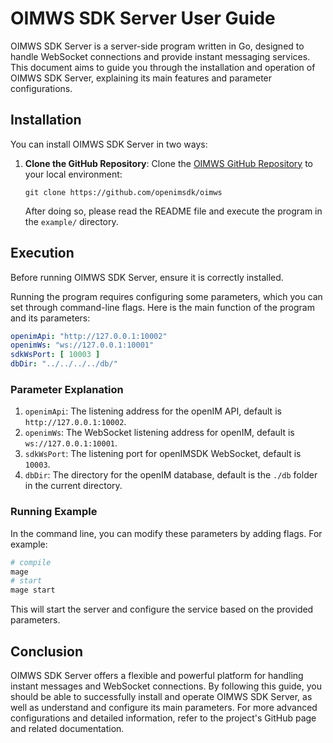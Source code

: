 # OIMWS SDK Server User Guide

OIMWS SDK Server is a server-side program written in Go, designed to handle WebSocket connections and provide instant messaging services. This document aims to guide you through the installation and operation of OIMWS SDK Server, explaining its main features and parameter configurations.

## Installation

You can install OIMWS SDK Server in two ways:

1. **Clone the GitHub Repository**: Clone the [OIMWS GitHub Repository](https://github.com/openimsdk/oimws) to your local environment:

   ```
   git clone https://github.com/openimsdk/oimws
   ```

   After doing so, please read the README file and execute the program in the `example/` directory.

## Execution

Before running OIMWS SDK Server, ensure it is correctly installed.

Running the program requires configuring some parameters, which you can set through command-line flags. Here is the main function of the program and its parameters:

```yaml
openimApi: "http://127.0.0.1:10002"
openimWs: "ws://127.0.0.1:10001"
sdkWsPort: [ 10003 ]
dbDir: "../../../../db/"
```

### Parameter Explanation

1. `openimApi`: The listening address for the openIM API, default is `http://127.0.0.1:10002`.
2. `openimWs`: The WebSocket listening address for openIM, default is `ws://127.0.0.1:10001`.
3. `sdkWsPort`: The listening port for openIMSDK WebSocket, default is `10003`.
4. `dbDir`: The directory for the openIM database, default is the `./db` folder in the current directory.

### Running Example

In the command line, you can modify these parameters by adding flags. For example:

```bash
# compile
mage
# start
mage start
```

This will start the server and configure the service based on the provided parameters.

## Conclusion

OIMWS SDK Server offers a flexible and powerful platform for handling instant messages and WebSocket connections. By following this guide, you should be able to successfully install and operate OIMWS SDK Server, as well as understand and configure its main parameters. For more advanced configurations and detailed information, refer to the project's GitHub page and related documentation.
